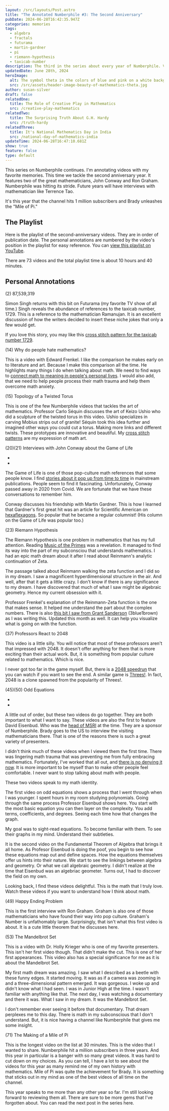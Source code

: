 ```yaml
---
layout: /src/layouts/Post.astro
title: "The Annotated Numberphile #3: The Second Anniversary"
pubDate: 2024-06-28T16:42:35.947Z
categories: memories
tags:
  - algebra
  - fractals
  - futurama
  - martin-gardner
  - pi
  - riemann-hypothesis
  - taxicab-number
description: The third in the series about every year of Numberphile. Videos about Algebriac Geometry, the Mandelbrot Set, and the Taxicab Number.
updatedDate: June 28th, 2024
heroImage:
  alt: The symbol theta in the colors of blue and pink on a white background.
  src: /src/assets/header-image-beauty-of-mathematics-theta.jpg
author: susan-silver
draft: false
relatedOne:
  title: The Role of Creative Play in Mathematics
  src: /creative-play-mathematics
relatedTwo:
  title: The Surprising Truth About G.H. Hardy
  src: /truth-hardy
relatedThree:
  title: It's National Mathematics Day in India
  src: /national-day-of-mathematics-india
updateTime: 2024-06-28T16:47:10.681Z
show: true
feature: false
type: default
---
```





This series on Numberphile continues. I'm annotating videos with my favorite memories. This time we tackle the second anniversary year. It features two of the great mathematicians, John Conway and Ron Graham. Numberphile was hitting its stride. Future years will have interviews with mathematician like Terrence Tao.

It's this year that the channel hits 1 million subscribers and Brady unleashes the "Mile of Pi."

<SeriesMenu />

## The Playlist

Here is the playlist of the second-anniversary videos. They are in order of publication date. The personal annotations are numbered by the video's position in the playlist for easy reference. You can [view this playlist on YouTube](https://youtube.com/playlist?list=PLLL_2f0y97l8faLkerCnb5uQoxnEoyjdn&si=0jRFnVH7ypR9QKAS).

There are 73 videos and the total playlist time is about 10 hours and 40 minutes.

## Personal Annotations

(2) 87,539,319

<YouTube id="https://youtu.be/bJDiZi9dqOg?si=-RnHUKeYDcX0me_M" />

Simon Singh returns with this bit on Futurama (my favorite TV show of all time.) Singh reveals the abundance of references to the taxicab number, 1729. This is a reference to the mathematician Ramanujan. It is an excellent discussion of how the writers decided to insert these niche jokes that only a few would get.

If you love this story, you may like this [cross stitch pattern for the taxicab number 1729](/patterns/Taxicab-Number.pdf).

(14) Why do people hate mathematics?

<YouTube id="https://youtu.be/Yexc19j3TjE?si=8AbpS9SEyX2qjmDs" />

This is a video with Edward Frenkel. I like the comparison he makes early on to literature and art. Because I make this comparison all the time. He highlights many things I do when talking about math. We need to find ways to [connect math to meaning in people's personal lives](/a-writers-illicit-love-affair-with-mathematics). I would also add, that we need to help people process their math trauma and help them overcome math anxiety.

(15) Topology of a Twisted Torus

<YouTube id="https://youtu.be/3_VydFQmtZ8?si=wUDYlOPDyOa2q8ab" />

This is one of the few Numberphile videos that tackles the art of mathematics. Professor Carlo Séquin discusses the art of Keizo Ushio who did a sculpture of the twisted torus in this video. Ushio specializes in carving Mobius strips out of granite! Séquin took this idea further and imagined other ways you could cut a torus. Making more links and different twists. These prototypes are innovative and beautiful. My [cross stitch patterns](/downloads) are my expression of math art.

(20)(21) Interviews with John Conway about the Game of Life

- <YouTube id="https://youtu.be/E8kUJL04ELA?si=F1BLj4NIy2Wuc46w" />
- <YouTube id="https://youtu.be/R9Plq-D1gEk?si=Y74qsTPE-BNRWyuw" />

The Game of Life is one of those pop-culture math references that some people know. I find [stories about it pop up from time to time](https://www.newscientist.com/article/2407617-decades-old-mathematical-mystery-about-the-game-of-life-finally-solved/) in mainstream publications. People seem to find it fascinating. Unfortunately, Conway passed away in 2020 from Covid. We are fortunate that we have these conversations to remember him.

Conway discusses his friendship with Martin Gardner. This is how I learned that Gardner's first great hit was an article for Scientific American on [hexaflexagons](https://martin-gardner.org/SciAm1.html). So popular that he became a regular columnist! (His column on the Game of Life was popular too.)

(23) Riemann Hypothesis

<YouTube id="https://youtu.be/d6c6uIyieoo?si=X9S2Uh3-tPgWayOG" />

The Riemann Hypothesis is one problem in mathematics that has my full attention. Reading [Music of the Primes](https://www.amazon.com/Music-Primes-Searching-Greatest-Mathematics/dp/0062064010) was a revelation. It managed to find its way into the part of my subconsciou that understands mathematics. I had an epic math dream about it after I read about Reinmann's analytic continuation of Zeta.

The passage talked about Reinmann walking the zeta function and I did so in my dream. I saw a magnificent hyperdimensional structure in the air. And well, after that it gets a little crazy. I don't know if there is any significance to my dream. I have discovered that much of what I saw might be algebraic geometry. Hence my current obsession with it.

Professor Frenkel's explanation of the Reinmann-Zeta function is the one that makes sense. It helped me understand the part about the complex numbers. There is also [this bit I saw from Grant Sanderson](https://www.3blue1brown.com/lessons/zeta) (3blue1brown) as I was writing this. Updated this month as well. It can help you visualize what is going on with the function.

(37) Professors React to 2048

<YouTube id="https://youtu.be/00Qu1kgsGpM?si=DaeIZgjX4FomfJgU" />

This video is a little silly. You will notice that most of these professors aren't that impressed with 2048. It doesn't offer anything for them that is more exciting than their actual work. But, it is something from popular culture related to mathematics. Which is nice.

I never got too far in the game myself. But, there is a [2048 speedrun](https://www.youtube.com/watch?v=3oVIn3DYnAg) that you can watch if you want to see the end. A similar game is [Threes!](https://en.wikipedia.org/wiki/Threes). In fact, 2048 is a clone spawned from the popularity of Threes!.

(45)(50) Odd Equations

- <YouTube id="https://youtu.be/8l-La9HEUIU?si=pE_HSnlqZVS_6IIf" />
- <YouTube id="https://youtu.be/shEk8sz1oOw?si=WBs7G4mJqDIdRQ4K" />

A little out of order, but these two videos do go together. They are both important to what I want to say. These videos are also the first to feature David Eisenbud. Who was the [head of MSRI](https://www.slmath.org/) at the time. They are a sponsor of Numberphile. Brady goes to the US to interview the visiting mathematicians there. That is one of the reasons there is such a great variety of presenters.

I didn't think much of these videos when I viewed them the first time. There was lingering math trauma that was preventing me from fully embracing mathematics. Fortunately, I've worked that all out, and [there is no denying it now](/math-communication-as-rebellion). It is more important to be myself than to make other people feel comfortable. I never want to stop talking about math with people.

These two videos speak to my math identity.

The first video on odd equations shows a process that I went through when I was younger. I spent hours in my room studying polynomials. Going through the same process Professor Eisenbud shows here. You start with the most basic equation you can then layer on the complexity. You add terms, coefficients, and degrees. Seeing each time how that changes the graph.

My goal was to sight-read equations. To become familiar with them. To see their graphs in my mind. Understand their subtleties.

It is the second video on the Fundamental Theorem of Algebra that brings it all home. As Profesor Eisenbud is doing the poof, you begin to see how these equations map out and define spaces. How the equations themselves offer us hints into their nature. We start to see the linkings between algebra and geometry. Or what we call algebraic geometry. I didn't realize at the time that Eisenbud was an algebriac geometer. Turns out, I had to discover the field on my own.

Looking back, I find these videos delightful. This is the math that I truly love. Watch these videos if you want to understand how I think about math.

(49) Happy Ending Problem

<YouTube id="https://youtu.be/xPk3SZiFEvQ?si=5rlodj954-dhIEaG" />

This is the first interview with Ron Graham. Graham is also one of those mathematicians who have found their way into pop culture. Graham's Number is unfathomably large. Surprisingly, that isn't what this first video is about. It is a cute little theorem that he discusses here.

(53) The Mandelbrot Set

<YouTube id="https://youtu.be/NGMRB4O922I?si=czFdYmMUpZpOeqQq" />

This is a video with Dr. Holly Krieger who is one of my favorite presenters. This isn't her first video though. That didn't make the cut. This is one of her first appearances. This video also has a special significance for me as it is about the Mandelbrot Set.

My first math dream was amazing. I saw what I described as a beetle with these funny edges. It started moving. It was as if a camera was zooming in and a three-dimensional pattern emerged. It was gorgeous. I woke up and didn't know what I had seen. I was in Junior High at the time. I wasn't familiar with anything like that. The next day, I was watching a documentary and there it was. What I saw in my dream. It was the Mandelbrot Set.

I don't remember ever seeing it before that documentary. That dream perplexes me to this day. There is math in my subconscious that I don't understand. But, it is nice having a channel like Numberphile that gives me some insight.

(71) The Making of a Mile of Pi

<YouTube id="https://youtu.be/99Welatppzk?si=1uSi52xOJ6G25zgR" />

This is the longest video on the list at 30 minutes. This is the video that I wanted to share. Numberphile hit a million subscribers in three years. And this year in particular is a banger with so many great videos. It was hard to cut down on my choices. As you can tell, I have a lot to see about the videos for this year as many remind me of my own history with mathematics. Mile of Pi was quite the achievement for Brady. It is something that sticks out in my mind as one of the best videos of all time on the channel.

This year speaks to me more than any other year so far. I'm still looking forward to reviewing them all. There are sure to be more gems that I've forgotten about. You can read the next post in the series here.


<NavigationBtn prev="/annotated-numberphile-first-anniversary" next="/annotated-numberphile-third-anniversary" />
